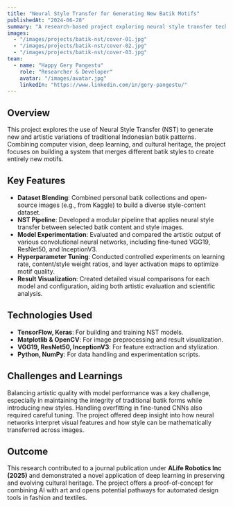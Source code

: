 ```yaml
---
title: "Neural Style Transfer for Generating New Batik Motifs"
publishedAt: "2024-06-28"
summary: "A research-based project exploring neural style transfer techniques to create new Indonesian batik motifs using fine-tuned CNN models and dataset blending."
images:
  - "/images/projects/batik-nst/cover-01.jpg"
  - "/images/projects/batik-nst/cover-02.jpg"
  - "/images/projects/batik-nst/cover-03.jpg"
team:
  - name: "Happy Gery Pangestu"
    role: "Researcher & Developer"
    avatar: "/images/avatar.jpg"
    linkedIn: "https://www.linkedin.com/in/gery-pangestu/"
---
```


## Overview

This project explores the use of Neural Style Transfer (NST) to generate new and artistic variations of traditional Indonesian batik patterns. Combining computer vision, deep learning, and cultural heritage, the project focuses on building a system that merges different batik styles to create entirely new motifs.

## Key Features

- **Dataset Blending**: Combined personal batik collections and open-source images (e.g., from Kaggle) to build a diverse style-content dataset.
- **NST Pipeline**: Developed a modular pipeline that applies neural style transfer between selected batik content and style images.
- **Model Experimentation**: Evaluated and compared the artistic output of various convolutional neural networks, including fine-tuned VGG19, ResNet50, and InceptionV3.
- **Hyperparameter Tuning**: Conducted controlled experiments on learning rate, content/style weight ratios, and layer activation maps to optimize motif quality.
- **Result Visualization**: Created detailed visual comparisons for each model and configuration, aiding both artistic evaluation and scientific analysis.

## Technologies Used

- **TensorFlow, Keras**: For building and training NST models.
- **Matplotlib & OpenCV**: For image preprocessing and result visualization.
- **VGG19, ResNet50, InceptionV3**: For feature extraction and stylization.
- **Python, NumPy**: For data handling and experimentation scripts.

## Challenges and Learnings

Balancing artistic quality with model performance was a key challenge, especially in maintaining the integrity of traditional batik forms while introducing new styles. Handling overfitting in fine-tuned CNNs also required careful tuning. The project offered deep insight into how neural networks interpret visual features and how style can be mathematically transferred across images.

## Outcome

This research contributed to a journal publication under **ALife Robotics Inc (2025)** and demonstrated a novel application of deep learning in preserving and evolving cultural heritage. The project offers a proof-of-concept for combining AI with art and opens potential pathways for automated design tools in fashion and textiles.
